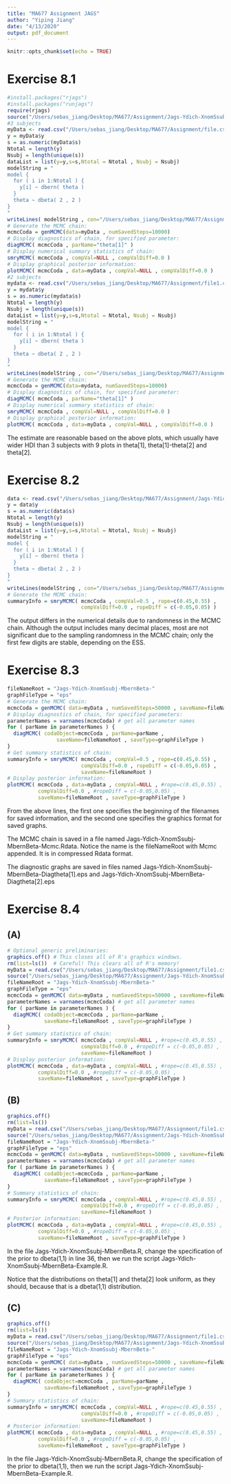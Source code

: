 ```yaml
---
title: "MA677 Assignment JAGS"
author: "Yiping Jiang"
date: "4/13/2020"
output: pdf_document
---
```


```r
knitr::opts_chunk$set(echo = TRUE)
```

# Exercise 8.1
```r
#install.packages("rjags")
#install.packages("runjags")
require(rjags)
source("/Users/sebas_jiang/Desktop/MA677/Assignment/Jags-Ydich-XnomSsubj-MbernBeta.R")
#3 subjects
myData <- read.csv("/Users/sebas_jiang/Desktop/MA677/Assignment/file.csv")
y = myData$y
s = as.numeric(myData$s)
Ntotal = length(y)
Nsubj = length(unique(s))
dataList = list(y=y,s=s,Ntotal = Ntotal , Nsubj = Nsubj)
modelString = "
model {
  for ( i in 1:Ntotal ) {
    y[i] ~ dbern( theta )
  }
  theta ~ dbeta( 2 , 2 )
}
" 
writeLines( modelString , con="/Users/sebas_jiang/Desktop/MA677/Assignment/TEMPmodel.txt" )
# Generate the MCMC chain:
mcmcCoda = genMCMC(data=myData , numSavedSteps=10000)
# Display diagnostics of chain, for specified parameter:
diagMCMC( mcmcCoda , parName="theta[1]" )
# Display numerical summary statistics of chain:
smryMCMC( mcmcCoda , compVal=NULL , compValDiff=0.0 )
# Display graphical posterior information:
plotMCMC( mcmcCoda , data=myData , compVal=NULL , compValDiff=0.0 )
#2 subjects
mydata <- read.csv("/Users/sebas_jiang/Desktop/MA677/Assignment/file1.csv")
y = mydata$y
s = as.numeric(mydata$s)
Ntotal = length(y)
Nsubj = length(unique(s))
dataList = list(y=y,s=s,Ntotal = Ntotal, Nsubj = Nsubj)
modelString = "
model {
  for ( i in 1:Ntotal ) {
    y[i] ~ dbern( theta )
  }
  theta ~ dbeta( 2 , 2 )
}
"
writeLines(modelString , con="/Users/sebas_jiang/Desktop/MA677/Assignment/TEMPmodel.txt")
# Generate the MCMC chain:
mcmcCoda = genMCMC(data=mydata, numSavedSteps=10000)
# Display diagnostics of chain, for specified parameter:
diagMCMC( mcmcCoda , parName="theta[1]" )
# Display numerical summary statistics of chain:
smryMCMC( mcmcCoda , compVal=NULL , compValDiff=0.0 )
# Display graphical posterior information:
plotMCMC( mcmcCoda , data=myData , compVal=NULL , compValDiff=0.0 )
```

The estimate are reasonable based on the above plots, which usually have wider HDI than 3 subjects with 9 plots in theta[1], theta[1]-theta[2] and theta[2].  

\newpage  

# Exercise 8.2
```r
data <- read.csv("/Users/sebas_jiang/Desktop/MA677/Assignment/Jags-Ydich-XnomSsubj-MbernBeta-Example.R")
y = data$y
s = as.numeric(data$s)
Ntotal = length(y)
Nsubj = length(unique(s))
dataList = list(y=y,s=s,Ntotal = Ntotal, Nsubj = Nsubj)
modelString = "
model {
  for ( i in 1:Ntotal ) {
    y[i] ~ dbern( theta )
  }
  theta ~ dbeta( 2 , 2 )
}
"
writeLines(modelString , con="/Users/sebas_jiang/Desktop/MA677/Assignment/TEMPmodel.txt")
# Generate the MCMC chain:
summaryInfo = smryMCMC( mcmcCoda , compVal=0.5 , rope=c(0.45,0.55) ,
                        compValDiff=0.0 , ropeDiff = c(-0.05,0.05) )
```

The output differs in the numerical details due to randomness in the MCMC chain. Although the output includes many decimal places, most are not significant due to the sampling randomness in the MCMC chain; only the first few digits are stable, depending on the ESS.  

\newpage  

# Exercise 8.3
```r
fileNameRoot = "Jags-Ydich-XnomSsubj-MbernBeta-"
graphFileType = "eps"
# Generate the MCMC chain:
mcmcCoda = genMCMC( data=myData , numSavedSteps=50000 , saveName=fileNameRoot )
# Display diagnostics of chain, for specified parameters:
parameterNames = varnames(mcmcCoda) # get all parameter names
for ( parName in parameterNames ) {
  diagMCMC( codaObject=mcmcCoda , parName=parName ,
                saveName=fileNameRoot , saveType=graphFileType )
}
# Get summary statistics of chain:
summaryInfo = smryMCMC( mcmcCoda , compVal=0.5 , rope=c(0.45,0.55) ,
                        compValDiff=0.0 , ropeDiff = c(-0.05,0.05) ,
                        saveName=fileNameRoot )
# Display posterior information:
plotMCMC( mcmcCoda , data=myData , compVal=NULL , #rope=c(0.45,0.55) ,
          compValDiff=0.0 , #ropeDiff = c(-0.05,0.05) ,
          saveName=fileNameRoot , saveType=graphFileType )
```

From the above lines, the first one specifies the beginning of the filenames for saved information, and the second one specifies the graphics format for saved graphs.  

The MCMC chain is saved in a file named Jags-Ydich-XnomSsubj-MbernBeta-Mcmc.Rdata. Notice the name is the fileNameRoot with Mcmc appended. It is in compressed Rdata format.  

The diagnostic graphs are saved in files named Jags-Ydich-XnomSsubj-MbernBeta-Diagtheta[1].eps and Jags-Ydich-XnomSsubj-MbernBeta-Diagtheta[2].eps  

\newpage  

# Exercise 8.4  
## (A)  
```r
# Optional generic preliminaries:
graphics.off() # This closes all of R's graphics windows.
rm(list=ls())  # Careful! This clears all of R's memory!
myData = read.csv("/Users/sebas_jiang/Desktop/MA677/Assignment/file1.csv")
source("/Users/sebas_jiang/Desktop/MA677/Assignment/Jags-Ydich-XnomSsubj-MbernBeta.R")
fileNameRoot = "Jags-Ydich-XnomSsubj-MbernBeta-"
graphFileType = "eps"
mcmcCoda = genMCMC( data=myData , numSavedSteps=50000 , saveName=fileNameRoot )
parameterNames = varnames(mcmcCoda) # get all parameter names
for ( parName in parameterNames ) {
  diagMCMC( codaObject=mcmcCoda , parName=parName ,
            saveName=fileNameRoot , saveType=graphFileType )
}
# Get summary statistics of chain:
summaryInfo = smryMCMC( mcmcCoda , compVal=NULL , #rope=c(0.45,0.55) ,
                        compValDiff=0.0 , #ropeDiff = c(-0.05,0.05) ,
                        saveName=fileNameRoot )
# Display posterior information:
plotMCMC( mcmcCoda , data=myData , compVal=NULL , #rope=c(0.45,0.55) ,
          compValDiff=0.0 , #ropeDiff = c(-0.05,0.05) ,
          saveName=fileNameRoot , saveType=graphFileType )
```

## (B)
```r
graphics.off()
rm(list=ls())
myData = read.csv("/Users/sebas_jiang/Desktop/MA677/Assignment/file1.csv")
source("/Users/sebas_jiang/Desktop/MA677/Assignment/Jags-Ydich-XnomSsubj-MbernBeta.R")
fileNameRoot = "Jags-Ydich-XnomSsubj-MbernBeta-"
graphFileType = "eps"
mcmcCoda = genMCMC( data=myData , numSavedSteps=50000 , saveName=fileNameRoot )
parameterNames = varnames(mcmcCoda) # get all parameter names
for ( parName in parameterNames ) {
  diagMCMC( codaObject=mcmcCoda , parName=parName ,
            saveName=fileNameRoot , saveType=graphFileType )
}
# Summary statistics of chain:
summaryInfo = smryMCMC( mcmcCoda , compVal=NULL , #rope=c(0.45,0.55) ,
                        compValDiff=0.0 , #ropeDiff = c(-0.05,0.05) ,
                        saveName=fileNameRoot )
# Posterior information:
plotMCMC( mcmcCoda , data=myData , compVal=NULL , #rope=c(0.45,0.55) ,
          compValDiff=0.0 , #ropeDiff = c(-0.05,0.05) ,
          saveName=fileNameRoot , saveType=graphFileType )
```

In the file Jags-Ydich-XnomSsubj-MbernBeta.R, change the specification of the prior to dbeta(1,1) in line 36, then we run the script Jags-Ydich-XnomSsubj-MbernBeta-Example.R.  

Notice that the distributions on theta[1] and theta[2] look uniform, as they should, because that is a dbeta(1,1) distribution.            

## (C)
```r
graphics.off()
rm(list=ls())
myData = read.csv("/Users/sebas_jiang/Desktop/MA677/Assignment/file1.csv")
source("/Users/sebas_jiang/Desktop/MA677/Assignment/Jags-Ydich-XnomSsubj-MbernBeta.R")
fileNameRoot = "Jags-Ydich-XnomSsubj-MbernBeta-"
graphFileType = "eps"
mcmcCoda = genMCMC( data=myData , numSavedSteps=50000 , saveName=fileNameRoot )
parameterNames = varnames(mcmcCoda) # get all parameter names
for ( parName in parameterNames ) {
  diagMCMC( codaObject=mcmcCoda , parName=parName ,
            saveName=fileNameRoot , saveType=graphFileType )
}
# Summary statistics of chain:
summaryInfo = smryMCMC( mcmcCoda , compVal=NULL , #rope=c(0.45,0.55) ,
                        compValDiff=0.0 , #ropeDiff = c(-0.05,0.05) ,
                        saveName=fileNameRoot )
# Posterior information:
plotMCMC( mcmcCoda , data=myData , compVal=NULL , #rope=c(0.45,0.55) ,
          compValDiff=0.0 , #ropeDiff = c(-0.05,0.05) ,
          saveName=fileNameRoot , saveType=graphFileType )
```

In the file Jags-Ydich-XnomSsubj-MbernBeta.R, change the specification of the prior to dbeta(1,1), then we run the script Jags-Ydich-XnomSsubj-MbernBeta-Example.R.  
